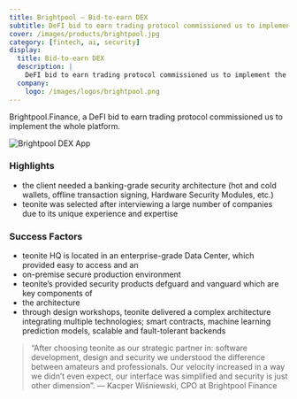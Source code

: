 ```yaml
---
title: Brightpool — Bid-to-earn DEX
subtitle: DeFI bid to earn trading protocol commissioned us to implement the whole platform.
cover: /images/products/brightpool.jpg
category: [fintech, ai, security]
display:
  title: Bid-to-earn DEX
  description: |
    DeFI bid to earn trading protocol commissioned us to implement the whole platform. 
  company:
    logo: /images/logos/brightpool.png
---
```


<Divider />
Brightpool.Finance, a DeFI bid to earn trading protocol commissioned us to implement the whole platform.

![Brightpool DEX App](/images/products/design/brightpool.png)

### Highlights
- the client needed a banking-grade security architecture (hot and cold wallets, offline transaction signing, Hardware Security Modules, etc.)
- teonite was selected after interviewing a large number of companies due to its unique experience and expertise 

### Success Factors
- teonite HQ is located in an enterprise-grade Data Center, which provided easy to access and an 
- on-premise secure production environment 
- teonite’s provided security products defguard and vanguard which are key components of 
- the architecture 
- through design workshops, teonite delivered a complex architecture integrating multiple technologies; smart contracts,  machine learning prediction models, scalable and fault-tolerant backends

>“After choosing teonite as our strategic partner in: software development, design and security we understood the difference between amateurs and professionals. Our velocity increased in a way we didn’t even expect, our interface was simplified and security is just other dimension”. — Kacper Wiśniewski, CPO at Brightpool Finance
